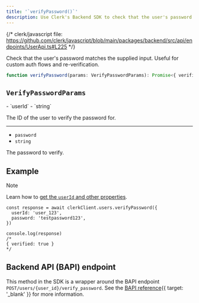 ```yaml
---
title: '`verifyPassword()`'
description: Use Clerk's Backend SDK to check that the user's password matches the supplied input. Useful for custom auth flows and re-verification.
---
```


{/* clerk/javascript file: https://github.com/clerk/javascript/blob/main/packages/backend/src/api/endpoints/UserApi.ts#L225 */}

Check that the user's password matches the supplied input. Useful for custom auth flows and re-verification.

```ts
function verifyPassword(params: VerifyPasswordParams): Promise<{ verified: true }>
```

## `VerifyPasswordParams`

<Properties>
  - `userId`
  - `string`

  The ID of the user to verify the password for.

  ---

  - `password`
  - `string`

  The password to verify.
</Properties>

## Example

> [!NOTE]
> Learn how to [get the `userId` and other properties](/docs/references/backend/overview#get-the-user-id-and-other-properties).

```tsx
const response = await clerkClient.users.verifyPassword({
  userId: 'user_123',
  password: 'testpassword123',
})

console.log(response)
/*
{ verified: true }
*/
```

## Backend API (BAPI) endpoint

This method in the SDK is a wrapper around the BAPI endpoint `POST/users/{user_id}/verify_password`. See the [BAPI reference](/docs/reference/backend-api/tag/Users#operation/VerifyPassword){{ target: '_blank' }} for more information.
